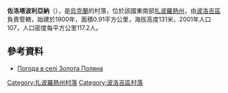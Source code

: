 {{coord|47|31|24|N|36|30|53|E|scale:100000|display=title}}

'''佐洛塔波利亞納'''（{{lang-uk|Золота Поляна}}），是[[烏克蘭|烏克蘭]]的村落，位於該國東南部[[扎波羅熱州|扎波羅熱州]]，由[[波洛吉區|波洛吉區]]負責管轄，始建於1900年，面積0.91平方公里，海拔高度131米，2001年人口107，人口密度每平方公里117.2人。

==參考資料==
* [http://weather.in.ua/ua/zaporozhskaja/9091 Погода в селі Золота Поляна]{{Wayback|url=http://weather.in.ua/ua/zaporozhskaja/9091 |date=20111220150307 }}

[[Category:扎波羅熱州村落|Category:扎波羅熱州村落]]
[[Category:波洛吉區村落|Category:波洛吉區村落]]


{{Zaporizhia-geo-stub}}
